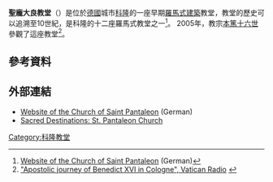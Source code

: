 '''聖龐大良教堂'''（{{lang-de|St. Pantaleon}}）是位於[[德國|德國]]城市[[科隆|科隆]]的一座早期[[羅馬式建築|羅馬式建築]]教堂，教堂的歷史可以追溯至10世紀，是科隆的十二座羅馬式教堂之一<ref>[http://www.sankt-pantaleon.de/ Website of the Church of Saint Pantaleon] {{Wayback|url=http://www.sankt-pantaleon.de/ |date=20090420063748 }} (German)</ref>。 2005年，教宗[[本篤十六世|本篤十六世]]參觀了這座教堂<ref>[http://www.radiovaticana.org/en1/prog_vcologne_1.asp "Apostolic journey of Benedict XVI in Cologne", Vatican Radio] {{webarchive|url=https://web.archive.org/web/20100125150024/http://www.radiovaticana.org/en1/prog_vcologne_1.asp |date=2010-01-25 }}</ref>。

==參考資料==
{{reflist}}

==外部連結==
{{commons|St. Pantaleon (Köln)}}
* [http://www.sankt-pantaleon.de/ Website of the Church of Saint Pantaleon] {{Wayback|url=http://www.sankt-pantaleon.de/ |date=20090420063748 }} (German)
* [http://www.sacred-destinations.com/germany/cologne-st-pantaleon Sacred Destinations: St. Pantaleon Church] {{Wayback|url=http://www.sacred-destinations.com/germany/cologne-st-pantaleon |date=20141228063531 }}

{{coord|50|55|43|N|6|56|53|E|region:DE-NW_type:landmark|display=title}}

[[Category:科隆教堂|Category:科隆教堂]]